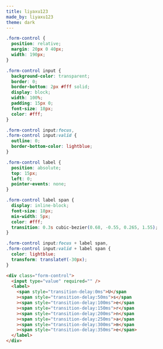 ```yaml
---
title: liyaxu123
made_by: liyaxu123
theme: dark
---
```


```css
.form-control {
  position: relative;
  margin: 20px 0 40px;
  width: 190px;
}

.form-control input {
  background-color: transparent;
  border: 0;
  border-bottom: 2px #fff solid;
  display: block;
  width: 100%;
  padding: 15px 0;
  font-size: 18px;
  color: #fff;
}

.form-control input:focus,
.form-control input:valid {
  outline: 0;
  border-bottom-color: lightblue;
}

.form-control label {
  position: absolute;
  top: 15px;
  left: 0;
  pointer-events: none;
}

.form-control label span {
  display: inline-block;
  font-size: 18px;
  min-width: 5px;
  color: #fff;
  transition: 0.3s cubic-bezier(0.68, -0.55, 0.265, 1.55);
}

.form-control input:focus + label span,
.form-control input:valid + label span {
  color: lightblue;
  transform: translateY(-30px);
}
```

```html
<div class="form-control">
  <input type="value" required="" />
  <label>
    <span style="transition-delay:0ms">U</span
    ><span style="transition-delay:50ms">s</span
    ><span style="transition-delay:100ms">e</span
    ><span style="transition-delay:150ms">r</span
    ><span style="transition-delay:200ms">n</span
    ><span style="transition-delay:250ms">a</span
    ><span style="transition-delay:300ms">m</span
    ><span style="transition-delay:350ms">e</span>
  </label>
</div>
```
